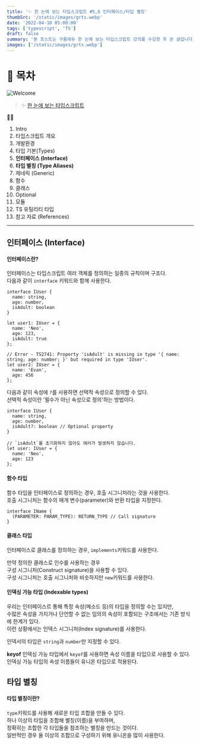 ```yaml
---
title: '✨ 한 눈에 보는 타입스크립트 #5,6 인터페이스/타입 별칭'
thumbSrc: '/static/images/grts.webp'
date: '2022-04-10 05:00:00'
tags: ['typescript', 'TS']
draft: false
summary: '본 포스트는 구름에듀 한 눈에 보는 타입스크립트 강의를 수강한 후 쓴 글입니다.'
images: ['/static/images/grts.webp']
---
```


# 📌 목차

![Welcome](/static/images/grts.webp)

> ✨ [한 눈에 보는 타입스크립트](https://www.youtube.com/playlist?list=PLuHgQVnccGMCOGstdDZvH41x0Vtvwyxu7)

💁🏻

1.  Intro
2.  타입스크립트 개요
3.  개발환경
4.  타입 기본(Types)
5.  **인터페이스 (Interface)**
6.  **타입 별칭 (Type Aliases)**
7.  제네릭 (Generic)
8.  함수
9.  클래스
10. Optional
11. 모듈
12. TS 유틸리티 타입
13. 참고 자료 (References)

---

## 인터페이스 (Interface)

#### 인터페이스란?

인터페이스는 타입스크립트 여러 객체를 정의하는 일종의 규칙이며 구조다.<br/>
다음과 같이 `interface` 키워드와 함께 사용한다.

```
interface IUser {
  name: string,
  age: number,
  isAdult: boolean
}

let user1: IUser = {
  name: 'Neo',
  age: 123,
  isAdult: true
};

// Error - TS2741: Property 'isAdult' is missing in type '{ name: string; age: number; }' but required in type 'IUser'.
let user2: IUser = {
  name: 'Evan',
  age: 456
};
```

다음과 같이 속성에 `?`를 사용하면 선택적 속성으로 정의할 수 있다.<br/>
선택적 속성이란 '필수가 아닌 속성으로 정의'하는 방법이다.

```
interface IUser {
  name: string,
  age: number,
  isAdult?: boolean // Optional property
}

// `isAdult`를 초기화하지 않아도 에러가 발생하지 않습니다.
let user: IUser = {
  name: 'Neo',
  age: 123
};
```

#### 함수 타입

함수 타입을 인터페이스로 정의하는 경우, 호출 시그니처라는 것을 사용한다.<br/>
호출 시그니처는 함수의 매개 변수(parameter)와 반환 타입을 지정한다.

```
interface IName {
  (PARAMETER: PARAM_TYPE): RETURN_TYPE // Call signature
}
```

#### 클래스 타입

인터페이스로 클래스를 정의하는 경우, `implements`키워드를 사용한다.

만약 정의한 클래스로 인수를 사용하는 경우<br/>
구성 시그니처(Construct signature)을 사용할 수 있다.<br/>
구성 시그니처는 호출 시그니처와 비슷하지만 `new`키워드를 사용한다.

#### 인덱싱 가능 타입 (Indexable types)

우리는 인터페이스르 통해 특정 속성(메소드 등)의 타입을 정의할 수는 있지만,<br/>
수많은 속성을 가지거나 단언할 수 없는 임의의 속성이 포함되는 구조에서는 기존 방식에 한계가 있다.<br/>
이런 상황에서는 인덱스 시그니처(Index signature)를 사용한다.

인덱서의 타입은 `string`과 `number`만 지정할 수 있다.

**keyof**
인덱싱 가능 타입에서 `keyof`를 사용하면 속성 이름을 타입으로 사용할 수 있다.<br/>
인덱싱 가능 타입의 속성 이름들이 유니온 타입으로 적용된다.

## 타입 별칭

#### 타입 별칭이란?

`type`키워드를 사용해 새로운 타입 조합을 만들 수 있다.<br/>
하나 이상의 타입을 조합해 별칭(이름)을 부여하며,<br/>
정확히는 조합한 각 타입들을 참조하는 별칭을 만드는 것이다.<br/>
일반적인 경우 둘 이상의 조합으로 구성하기 위해 유니온을 많이 사용한다.
